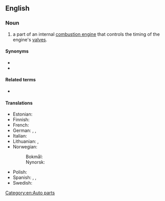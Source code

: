 ==English==
{{wikipedia}}

===Noun===
{{en-noun}}

# a part of an internal [[combustion engine]] that controls the timing of the engine's [[valve]]s.

====Synonyms====
* {{l|en|cam belt}}
* {{l|en|cambelt}}

====Related terms====
* {{l|en|timing chain}}

====Translations====
{{trans-top|a part of an internal combustion engine}}
* Estonian: {{t|et|hammasrihm}}
* Finnish: {{t|fi|jakohihna}}
* French: {{t|fr|courroie de distribution|f}}
* German: {{t|de|Zahnriemen|m}} {{gloss|belt}}, {{t|de|Synchronriemen|m}} {{gloss|belt}}, {{t|de|Steuerriemen|m}} {{gloss|belt}}
* Italian: {{t|it|cinghio di distribuzione|m}}
* Lithuanian: {{t|lt|paskirstymo diržas|m}}, {{t|lt|pagrindinis diržas|m}}
* Norwegian:
*: Bokmål: {{t|nb|registerreim|m|f}}
*: Nynorsk: {{t|nn|registerreim|f}}
{{trans-mid}}
* Polish: {{t|pl|pasek rozrządu|m-in}}
* Spanish: {{t|es|correa de distribución|f}}, {{t|es|banda de distribución|f}}, {{t|es|banda dentada|f}}
* Swedish: {{t|sv|kamrem}}
{{trans-bottom}}

[[Category:en:Auto parts]]